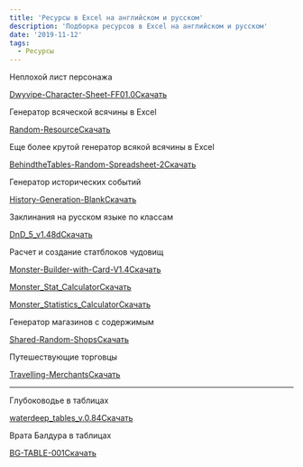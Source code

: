 ```yaml
---
title: 'Ресурсы в Excel на английском и русском'
description: 'Подборка ресурсов в Excel на английском и русском'
date: '2019-11-12'
tags:
  - Ресурсы
---
```


Неплохой лист персонажа

[Dwyvipe-Character-Sheet-FF01.0](/wp-content/uploads/2019/11/Dwyvipe-Character-Sheet-FF01.0.xlsx)[Скачать](/wp-content/uploads/2019/11/Dwyvipe-Character-Sheet-FF01.0.xlsx)

Генератор всяческой всячины в Excel

[Random-Resource](/wp-content/uploads/2019/11/Random-Resource.xlsm)[Скачать](/wp-content/uploads/2019/11/Random-Resource.xlsm)

Еще более крутой генератор всякой всячины в Excel

[BehindtheTables-Random-Spreadsheet-2](/wp-content/uploads/2019/11/BehindtheTables-Random-Spreadsheet-2.xlsx)[Скачать](/wp-content/uploads/2019/11/BehindtheTables-Random-Spreadsheet-2.xlsx)

Генератор исторических событий

[History-Generation-Blank](/wp-content/uploads/2019/11/History-Generation-Blank.xlsx)[Скачать](/wp-content/uploads/2019/11/History-Generation-Blank.xlsx)

Заклинания на русском языке по классам

[DnD_5_v1.48d](/wp-content/uploads/2019/11/DnD_5_v1.48d.xlsx)[Скачать](/wp-content/uploads/2019/11/DnD_5_v1.48d.xlsx)

Расчет и создание статблоков чудовищ

[Monster-Builder-with-Card-V1.4](/wp-content/uploads/2019/11/Monster-Builder-with-Card-V1.4.xlsx)[Скачать](/wp-content/uploads/2019/11/Monster-Builder-with-Card-V1.4.xlsx)

[Monster_Stat_Calculator](/wp-content/uploads/2019/11/Monster_Stat_Calculator.xlsx)[Скачать](/wp-content/uploads/2019/11/Monster_Stat_Calculator.xlsx)

[Monster_Statistics_Calculator](/wp-content/uploads/2019/11/Monster_Statistics_Calculator.xlsx)[Скачать](/wp-content/uploads/2019/11/Monster_Statistics_Calculator.xlsx)

Генератор магазинов с содержимым

[Shared-Random-Shops](/wp-content/uploads/2019/11/Shared-Random-Shops.xlsx)[Скачать](/wp-content/uploads/2019/11/Shared-Random-Shops.xlsx)

Путешествующие торговцы

[Travelling-Merchants](/wp-content/uploads/2019/11/Travelling-Merchants.xlsx)[Скачать](/wp-content/uploads/2019/11/Travelling-Merchants.xlsx)

---

Глубоководье в таблицах

[waterdeep_tables_v.0.84](/wp-content/uploads/2019/11/waterdeep_tables_v.0.84.xlsx)[Скачать](/wp-content/uploads/2019/11/waterdeep_tables_v.0.84.xlsx)

Врата Балдура в таблицах

[BG-TABLE-001](/wp-content/uploads/2019/11/BG-TABLE-001.xlsx)[Скачать](/wp-content/uploads/2019/11/BG-TABLE-001.xlsx)
